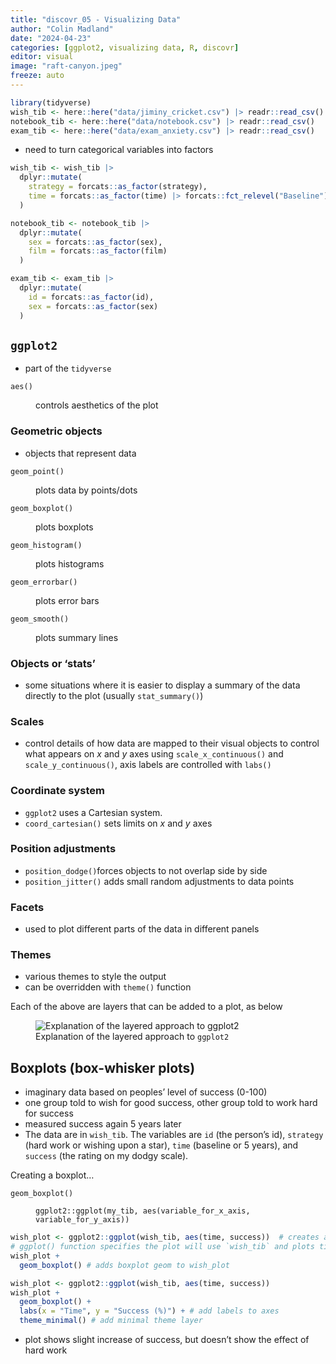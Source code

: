 ```yaml
---
title: "discovr_05 - Visualizing Data"
author: "Colin Madland"
date: "2024-04-23"
categories: [ggplot2, visualizing data, R, discovr]
editor: visual
image: "raft-canyon.jpeg"
freeze: auto
---
```


```r
library(tidyverse)
wish_tib <- here::here("data/jiminy_cricket.csv") |> readr::read_csv()
notebook_tib <- here::here("data/notebook.csv") |> readr::read_csv()
exam_tib <- here::here("data/exam_anxiety.csv") |> readr::read_csv()
```

-   need to turn categorical variables into factors

```r
wish_tib <- wish_tib |>
  dplyr::mutate(
    strategy = forcats::as_factor(strategy),
    time = forcats::as_factor(time) |> forcats::fct_relevel("Baseline")
  )
```

```r
notebook_tib <- notebook_tib |>
  dplyr::mutate(
    sex = forcats::as_factor(sex),
    film = forcats::as_factor(film)
  )
```

```r
exam_tib <- exam_tib |>
  dplyr::mutate(
    id = forcats::as_factor(id),
    sex = forcats::as_factor(sex)
  )
```

## `ggplot2`

-   part of the `tidyverse`

`aes()`

:   controls aesthetics of the plot

### Geometric objects

-   objects that represent data

`geom_point()`

:   plots data by points/dots

`geom_boxplot()`

:   plots boxplots

`geom_histogram()`

:   plots histograms

`geom_errorbar()`

:   plots error bars

`geom_smooth()`

:   plots summary lines

### Objects or 'stats'

-   some situations where it is easier to display a summary of the data directly to the plot (usually `stat_summary()`)

### Scales

-   control details of how data are mapped to their visual objects to control what appears on *x* and *y* axes using `scale_x_continuous()` and `scale_y_continuous()`, axis labels are controlled with `labs()`

### Coordinate system

-   `ggplot2` uses a Cartesian system.
-   `coord_cartesian()` sets limits on *x* and *y* axes

### Position adjustments

-   `position_dodge()`forces objects to not overlap side by side
-   `position_jitter()` adds small random adjustments to data points

### Facets

-   used to plot different parts of the data in different panels

### Themes

-   various themes to style the output
-   can be overridden with `theme()` function

Each of the above are layers that can be added to a plot, as below

![Explanation of the layered approach to `ggplot2`](ggplot.png)

## Boxplots (box-whisker plots)

-   imaginary data based on peoples' level of success (0-100)
-   one group told to wish for good success, other group told to work hard for success
-   measured success again 5 years later
-   The data are in `wish_tib`. The variables are `id` (the person’s id), `strategy` (hard work or wishing upon a star), `time` (baseline or 5 years), and `success` (the rating on my dodgy scale).

Creating a boxplot...

`geom_boxplot()`

:   `ggplot2::ggplot(my_tib, aes(variable_for_x_axis, variable_for_y_axis))`

```r
wish_plot <- ggplot2::ggplot(wish_tib, aes(time, success))  # creates an object called `wish_plot` that contains the boxplot
# ggplot() function specifies the plot will use `wish_tib` and plots time on *x* and success on *y*
wish_plot +
  geom_boxplot() # adds boxplot geom to wish_plot
```

```r
wish_plot <- ggplot2::ggplot(wish_tib, aes(time, success))
wish_plot +
  geom_boxplot() +
  labs(x = "Time", y = "Success (%)") + # add labels to axes
  theme_minimal() # add minimal theme layer
```

-   plot shows slight increase of success, but doesn't show the effect of hard work